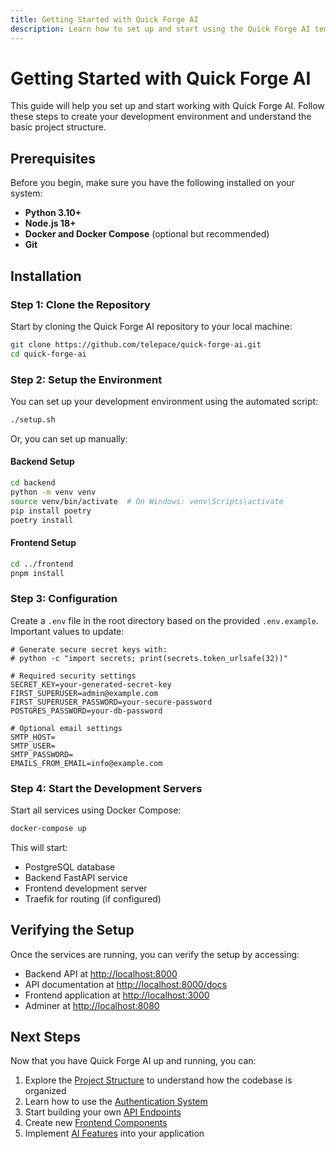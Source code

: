 ```yaml
---
title: Getting Started with Quick Forge AI
description: Learn how to set up and start using the Quick Forge AI template for your projects.
---
```


# Getting Started with Quick Forge AI

This guide will help you set up and start working with Quick Forge AI. Follow these steps to create your development environment and understand the basic project structure.

## Prerequisites

Before you begin, make sure you have the following installed on your system:

- **Python 3.10+**
- **Node.js 18+**
- **Docker and Docker Compose** (optional but recommended)
- **Git**

## Installation

### Step 1: Clone the Repository

Start by cloning the Quick Forge AI repository to your local machine:

```bash
git clone https://github.com/telepace/quick-forge-ai.git
cd quick-forge-ai
```

### Step 2: Setup the Environment

You can set up your development environment using the automated script:

```bash
./setup.sh
```

Or, you can set up manually:

#### Backend Setup

```bash
cd backend
python -m venv venv
source venv/bin/activate  # On Windows: venv\Scripts\activate
pip install poetry
poetry install
```

#### Frontend Setup

```bash
cd ../frontend
pnpm install
```

### Step 3: Configuration

Create a `.env` file in the root directory based on the provided `.env.example`. Important values to update:

```
# Generate secure secret keys with:
# python -c "import secrets; print(secrets.token_urlsafe(32))"

# Required security settings
SECRET_KEY=your-generated-secret-key
FIRST_SUPERUSER=admin@example.com
FIRST_SUPERUSER_PASSWORD=your-secure-password
POSTGRES_PASSWORD=your-db-password

# Optional email settings
SMTP_HOST=
SMTP_USER=
SMTP_PASSWORD=
EMAILS_FROM_EMAIL=info@example.com
```

### Step 4: Start the Development Servers

Start all services using Docker Compose:

```bash
docker-compose up
```

This will start:
- PostgreSQL database
- Backend FastAPI service
- Frontend development server
- Traefik for routing (if configured)

## Verifying the Setup

Once the services are running, you can verify the setup by accessing:

- Backend API at [http://localhost:8000](http://localhost:8000)
- API documentation at [http://localhost:8000/docs](http://localhost:8000/docs)
- Frontend application at [http://localhost:3000](http://localhost:3000)
- Adminer at [http://localhost:8080](http://localhost:8080)

## Next Steps

Now that you have Quick Forge AI up and running, you can:

1. Explore the [Project Structure](/en/docs/getting-started/project-structure) to understand how the codebase is organized
2. Learn how to use the [Authentication System](/en/docs/backend/authentication)
3. Start building your own [API Endpoints](/en/docs/backend/api-endpoints)
4. Create new [Frontend Components](/en/docs/frontend/components)
5. Implement [AI Features](/en/docs/ai-integration/overview) into your application 